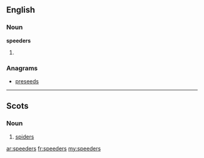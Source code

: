 ==English==

===Noun===
'''speeders'''

# {{plural of|[[speeder]]}}

===Anagrams===
* [[preseeds#English|preseeds]]

----

==Scots==

===Noun===
{{sco-pl}}

# {{South Scots}} [[spiders]]

[[ar:speeders]]
[[fr:speeders]]
[[my:speeders]]